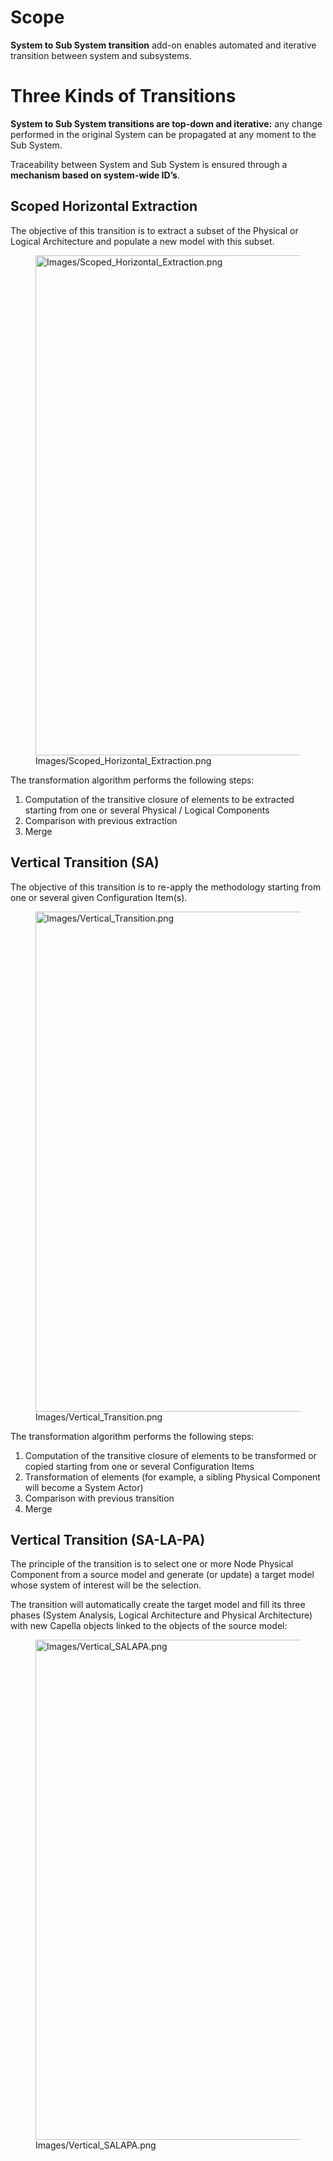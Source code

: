 <!--
  Copyright (c) 2006, 2015 THALES GLOBAL SERVICES.
  All rights reserved. This program and the accompanying materials
  are made available under the terms of the Eclipse Public License v1.0
  which accompanies this distribution, and is available at
  http://www.eclipse.org/legal/epl-v10.html

  Contributors:
       Thales - initial API and implementation
-->

= Scope = 

'''System to Sub System transition''' add-on enables automated and iterative transition between system and subsystems.

= Three Kinds of Transitions =

'''System to Sub System transitions are top-down and iterative:''' any change performed in the original System can be propagated at any moment to the Sub System.

Traceability between System and Sub System is ensured through a '''mechanism based on system-wide ID&rsquo;s'''.

== Scoped Horizontal Extraction ==

The objective of this transition is to extract a subset of the Physical or Logical Architecture and populate a new model with this subset.

[[Image:Images/Scoped_Horizontal_Extraction.png|800px]]

The transformation algorithm performs the following steps:

# Computation of the transitive closure of elements to be extracted starting from one or several Physical / Logical Components
# Comparison with previous extraction
# Merge

== Vertical Transition (SA) ==

The objective of this transition is to re-apply the methodology starting from one or several given Configuration Item(s). 

[[Image:Images/Vertical_Transition.png|800px]]

The transformation algorithm performs the following steps:

# Computation of the transitive closure of elements to be transformed or copied starting from one or several Configuration Items
# Transformation of elements (for example, a sibling Physical Component will become a System Actor)
# Comparison with previous transition
# Merge

== Vertical Transition (SA-LA-PA) ==

The principle of the transition is to select one or more Node Physical Component from a source model and generate (or update) a target model whose system of interest will be the selection.

The transition will automatically create the target model and fill its three phases (System Analysis, Logical Architecture and Physical Architecture) with new Capella objects linked to the objects of the source model:

[[Image:Images/Vertical_SALAPA.png|800px]]
